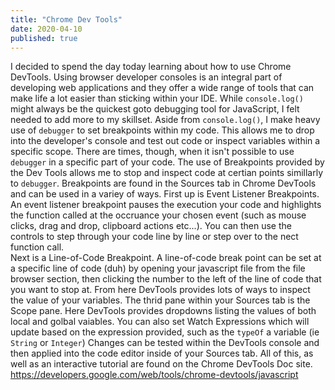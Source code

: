 ```yaml
---
title: "Chrome Dev Tools"
date: 2020-04-10
published: true
---
```


I decided to spend the day today learning about how to use Chrome DevTools. Using browser developer consoles is an integral part of developing web applications and they offer a wide range of tools that can make life a lot easier than sticking within your IDE. While `console.log()` might always be the quickest goto debugging tool for JavaScript, I felt needed to add more to my skillset. Aside from `console.log()`, I make heavy use of `debugger` to set breakpoints within my code. This allows me to drop into the developer's console and test out code or inspect variables within a specific scope. There are times, though, when it isn't possible to use `debugger` in a specific part of your code. The use of Breakpoints provided by the Dev Tools allows me to stop and inspect code at certian points simillarly to `debugger`.
Breakpoints are found in the Sources tab in Chrome DevTools and can be used in a variey of ways. First up is Event Listener Breakpoints. An event listener breakpoint pauses the execution your code and highlights the function called at the occruance your chosen event (such as mouse clicks, drag and drop, clipboard actions etc...). You can then use the controls to step through your code line by line or step over to the nect function call.   
Next is a Line-of-Code Breakpoint. A line-of-code break point can be set at a specific line of code (duh) by opening your javascript file from the file browser section, then clicking the number to the left of the line of code that you want to stop at. From here DevTools provides lots of ways to inspect the value of your variables. The thrid pane within your Sources tab is the Scope pane. Here DevTools provides dropdowns listing the values of both local and golbal vaiables. You can also set Watch Expressions which will update based on the expression provided, such as the `typeOf` a variable (ie `String` or `Integer`)
Changes can be tested within the DevTools console and then applied into the code editor inside of your Sources tab. 
All of this, as well as an interactive tutorial are found on the Chrome DevTools Doc site. https://developers.google.com/web/tools/chrome-devtools/javascript

